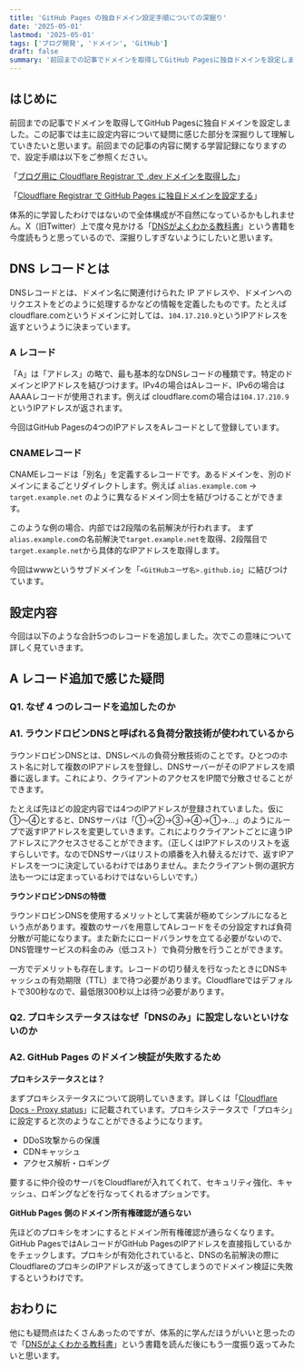 ```yaml
---
title: 'GitHub Pages の独自ドメイン設定手順についての深掘り'
date: '2025-05-01'
lastmod: '2025-05-01'
tags: ['ブログ開発', 'ドメイン', 'GitHub']
draft: false
summary: '前回までの記事でドメインを取得してGitHub Pagesに独自ドメインを設定しました。この記事では主に設定内容について疑問に感じた部分を深掘りして理解していきたいと思います。'
---
```


## はじめに

前回までの記事でドメインを取得してGitHub Pagesに独自ドメインを設定しました。この記事では主に設定内容について疑問に感じた部分を深掘りして理解していきたいと思います。前回までの記事の内容に関する学習記録になりますので、設定手順は以下をご参照ください。

「[ブログ用に Cloudflare Registrar で .dev ドメインを取得した](https://s1m4ne.dev/blog/2025-05-01-get-dev-domain)」

「[Cloudflare Registrar で GitHub Pages に独自ドメインを設定する](https://s1m4ne.dev/blog/2025-05-01-set-custom-domain)」

体系的に学習したわけではないので全体構成が不自然になっているかもしれません。X（旧Twitter）上で度々見かける「[DNSがよくわかる教科書](https://www.amazon.co.jp/DNS%E3%81%8C%E3%82%88%E3%81%8F%E3%82%8F%E3%81%8B%E3%82%8B%E6%95%99%E7%A7%91%E6%9B%B8-%E6%A0%AA%E5%BC%8F%E4%BC%9A%E7%A4%BE%E6%97%A5%E6%9C%AC%E3%83%AC%E3%82%B8%E3%82%B9%E3%83%88%E3%83%AA%E3%82%B5%E3%83%BC%E3%83%93%E3%82%B9-JPRS-%E6%B8%A1%E9%82%89%E7%B5%90%E8%A1%A3%E3%80%81%E4%BD%90%E8%97%A4%E6%96%B0%E5%A4%AA%E3%80%81%E8%97%A4%E5%8E%9F%E5%92%8C%E5%85%B8/dp/479739448X)」という書籍を今度読もうと思っているので、深掘りしすぎないようにしたいと思います。

## DNS レコードとは

DNSレコードとは、ドメイン名に関連付けられた IP アドレスや、ドメインへのリクエストをどのように処理するかなどの情報を定義したものです。たとえばcloudflare.comというドメインに対しては、`104.17.210.9`というIPアドレスを返すというように決まっています。

### A レコード

「A」は「アドレス」の略で、最も基本的なDNSレコードの種類です。特定のドメインとIPアドレスを結びつけます。IPv4の場合はAレコード、IPv6の場合はAAAAレコードが使用されます。例えば cloudflare.comの場合は`104.17.210.9`というIPアドレスが返されます。

今回はGitHub Pagesの4つのIPアドレスをAレコードとして登録しています。

### CNAMEレコード

CNAMEレコードは「別名」を定義するレコードです。あるドメインを、別のドメインにまるごとリダイレクトします。例えば `alias.example.com` → `target.example.net` のように異なるドメイン同士を結びつけることができます。

このような例の場合、内部では2段階の名前解決が行われます。 まず`alias.example.com`の名前解決で`target.example.net`を取得、2段階目で`target.example.net`から具体的なIPアドレスを取得します。

今回はwwwというサブドメインを「`<GitHubユーザ名>.github.io`」に結びつけています。

## 設定内容

今回は以下のような合計5つのレコードを追加しました。次でこの意味について詳しく見ていきます。

## A レコード追加で感じた疑問

### Q1. なぜ 4 つのレコードを追加したのか

### A1. ラウンドロビンDNSと呼ばれる負荷分散技術が使われているから

ラウンドロビンDNSとは、DNSレベルの負荷分散技術のことです。ひとつのホスト名に対して複数のIPアドレスを登録し、DNSサーバーがそのIPアドレスを順番に返します。これにより、クライアントのアクセスをIP間で分散させることができます。

たとえば先ほどの設定内容では4つのIPアドレスが登録されていました。仮に①〜④とすると、DNSサーバは「①→②→③→④→①→...」のようにループで返すIPアドレスを変更していきます。これによりクライアントごとに違うIPアドレスにアクセスさせることができます。（正しくはIPアドレスのリストを返すらしいです。なのでDNSサーバはリストの順番を入れ替えるだけで、返すIPアドレスを一つに決定しているわけではありません。またクライアント側の選択方法も一つには定まっているわけではないらしいです。）

**ラウンドロビンDNSの特徴**

ラウンドロビンDNSを使用するメリットとして実装が極めてシンプルになるという点があります。複数のサーバを用意してAレコードをその分設定すれば負荷分散が可能になります。また新たにロードバランサを立てる必要がないので、DNS管理サービスの料金のみ（低コスト）で負荷分散を行うことができます。

一方でデメリットも存在します。レコードの切り替えを行なったときにDNSキャッシュの有効期限（TTL）まで待つ必要があります。Cloudflareではデフォルトで300秒なので、最低限300秒以上は待つ必要があります。

### Q2. プロキシステータスはなぜ「DNSのみ」に設定しないといけないのか

### A2. GitHub Pages のドメイン検証が失敗するため

**プロキシステータスとは？**

まずプロキシステータスについて説明していきます。詳しくは「[Cloudflare Docs - Proxy status](https://developers.cloudflare.com/dns/proxy-status/?utm_source=chatgpt.com)」に記載されています。プロキシステータスで「プロキシ」に設定すると次のようなことができるようになります。

- DDoS攻撃からの保護
- CDNキャッシュ
- アクセス解析・ロギング

要するに仲介役のサーバをCloudflareが入れてくれて、セキュリティ強化、キャッシュ、ロギングなどを行なってくれるオプションです。

**GitHub Pages 側のドメイン所有権確認が通らない**

先ほどのプロキシをオンにするとドメイン所有権確認が通らなくなります。GitHub PagesではAレコードがGitHub PagesのIPアドレスを直接指しているかをチェックします。プロキシが有効化されていると、DNSの名前解決の際にCloudflareのプロキシのIPアドレスが返ってきてしまうのでドメイン検証に失敗するというわけです。

## おわりに

他にも疑問点はたくさんあったのですが、体系的に学んだほうがいいと思ったので「[DNSがよくわかる教科書](https://www.amazon.co.jp/DNS%E3%81%8C%E3%82%88%E3%81%8F%E3%82%8F%E3%81%8B%E3%82%8B%E6%95%99%E7%A7%91%E6%9B%B8-%E6%A0%AA%E5%BC%8F%E4%BC%9A%E7%A4%BE%E6%97%A5%E6%9C%AC%E3%83%AC%E3%82%B8%E3%82%B9%E3%83%88%E3%83%AA%E3%82%B5%E3%83%BC%E3%83%93%E3%82%B9-JPRS-%E6%B8%A1%E9%82%89%E7%B5%90%E8%A1%A3%E3%80%81%E4%BD%90%E8%97%A4%E6%96%B0%E5%A4%AA%E3%80%81%E8%97%A4%E5%8E%9F%E5%92%8C%E5%85%B8/dp/479739448X)」という書籍を読んだ後にもう一度振り返ってみたいと思います。
